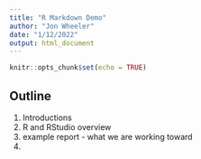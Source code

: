 ```yaml
---
title: "R Markdown Demo"
author: "Jon Wheeler"
date: "1/12/2022"
output: html_document
---
```


```r
knitr::opts_chunk$set(echo = TRUE)
```

## Outline

1. Introductions
1. R and RStudio overview
 1. example report - what we are working toward
1. 